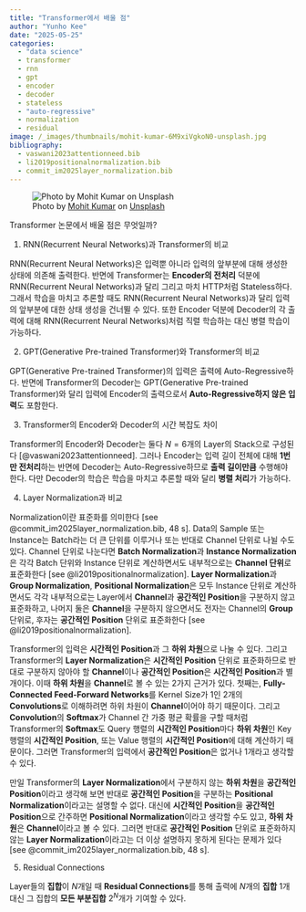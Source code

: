 ```yaml
---
title: "Transformer에서 배울 점"
author: "Yunho Kee"
date: "2025-05-25"
categories:
  - "data science"
  - transformer
  - rnn
  - gpt
  - encoder
  - decoder
  - stateless
  - "auto-regressive"
  - normalization
  - residual
image: /_images/thumbnails/mohit-kumar-6M9xiVgkoN0-unsplash.jpg
bibliography: 
  - vaswani2023attentionneed.bib
  - li2019positionalnormalization.bib
  - commit_im2025layer_normalization.bib
---
```


![Photo by <a href="https://unsplash.com/@98mohitkumar?utm_content=creditCopyText&utm_medium=referral&utm_source=unsplash">Mohit Kumar</a> on <a href="https://unsplash.com/photos/aerial-photography-of-buildings-6M9xiVgkoN0?utm_content=creditCopyText&utm_medium=referral&utm_source=unsplash">Unsplash</a>]({{< meta image >}}){fig-alt="A photo of a bird's eye view of a city."}

Transformer 논문에서 배울 점은 무엇일까?

1. RNN(Recurrent Neural Networks)과 Transformer의 비교

  RNN(Recurrent Neural Networks)은 입력뿐 아니라 입력의 앞부분에 대해 생성한 상태에 의존해 출력한다.
  반면에 Transformer는 **Encoder의 전처리** 덕분에 RNN(Recurrent Neural Networks)과 달리 그리고 마치 HTTP처럼 Stateless하다.
  그래서 학습을 마치고 추론할 때도 RNN(Recurrent Neural Networks)과 달리 입력의 앞부분에 대한 상태 생성을 건너뛸 수 있다.
  또한 Encoder 덕분에 Decoder의 각 출력에 대해 RNN(Recurrent Neural Networks)처럼 직렬 학습하는 대신 병렬 학습이 가능하다.

2. GPT(Generative Pre-trained Transformer)와 Transformer의 비교

  GPT(Generative Pre-trained Transformer)의 입력은 출력에 Auto-Regressive하다.
  반면에 Transformer의 Decoder는 GPT(Generative Pre-trained Transformer)와 달리 입력에 Encoder의 출력으로서 **Auto-Regressive하지 않은 입력**도 포함한다.

3. Transformer의 Encoder와 Decoder의 시간 복잡도 차이

  Transformer의 Encoder와 Decoder는 둘다 $N = 6$개의 Layer의 Stack으로 구성된다 [@vaswani2023attentionneed].
  그러나 Encoder는 입력 길이 전체에 대해 **1번만 전처리**하는 반면에 Decoder는 Auto-Regressive하므로 **출력 길이만큼** 수행해야 한다.
  다만 Decoder의 학습은 학습을 마치고 추론할 때와 달리 **병렬 처리**가 가능하다.

4. Layer Normalization과 비교

  Normalization이란 표준화를 의미한다 [see @commit_im2025layer_normalization.bib, 48 s]. Data의 Sample 또는 Instance는 Batch라는 더 큰 단위를 이루거나 또는 반대로 Channel 단위로 나뉠 수도 있다. Channel 단위로 나눈다면 **Batch Normalization**과 **Instance Normalization**은 각각 Batch 단위와 Instance 단위로 계산하면서도 내부적으로는 **Channel 단위**로 표준화한다 [see @li2019positionalnormalization]. **Layer Normalization**과 **Group Normalization**, **Positional Normalization**은 모두 Instance 단위로 계산하면서도 각각 내부적으로는 Layer에서 **Channel**과 **공간적인 Position**을 구분하지 않고 표준화하고, 나머지 둘은 **Channel**을 구분하지 않으면서도 전자는 Channel의 **Group** 단위로, 후자는 **공간적인 Position** 단위로 표준화한다 [see @li2019positionalnormalization].
  
  Transformer의 입력은 **시간적인 Position**과 그 **하위 차원**으로 나눌 수 있다. 그리고 Transformer의 **Layer Normalization**은 **시간적인 Position** 단위로 표준화하므로 반대로 구분하지 않아야 할 **Channel**이나 **공간적인 Position**은 **시간적인 Position**과 별개이다. 이때 **하위 차원**을 **Channel**로 볼 수 있는 2가지 근거가 있다. 첫째는, **Fully-Connected Feed-Forward Networks**를 Kernel Size가 1인 2개의 **Convolutions**로 이해하려면 하위 차원이 **Channel**이어야 하기 때문이다. 그리고 **Convolution**의 **Softmax**가 Channel 간 가중 평균 확률을 구할 때처럼 Transformer의 **Softmax**도 Query 행렬의 **시간적인 Position**마다 **하위 차원**인 Key 행렬의 **시간적인 Position**, 또는 Value 행렬의 **시간적인 Position**에 대해 계산하기 때문이다. 그러면 Transformer의 입력에서 **공간적인 Position**은 없거나 1개라고 생각할 수 있다.
  
  만일 Transformer의 **Layer Normalization**에서 구분하지 않는 **하위 차원**을 **공간적인 Position**이라고 생각해 보면 반대로 **공간적인 Position**을 구분하는 **Positional Normalization**이라고는 설명할 수 없다. 대신에 **시간적인 Position**을 **공간적인 Position**으로 간주하면 **Positional Normalization**이라고 생각할 수도 있고, **하위 차원**은 **Channel**이라고 볼 수 있다. 그러면 반대로 **공간적인 Position** 단위로 표준화하지 않는 **Layer Normalization**이라고는 더 이상 설명하지 못하게 된다는 문제가 있다 [see @commit_im2025layer_normalization.bib, 48 s].

5. Residual Connections

  Layer들의 **집합**이 $N$개일 때 **Residual Connections**를 통해 출력에 $N$개의 **집합** 1개 대신 그 집합의 **모든 부분집합** $2^N$개가 기여할 수 있다.